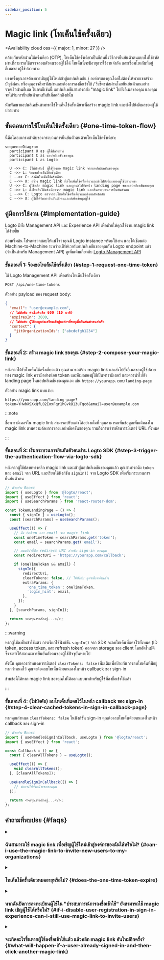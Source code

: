 ```yaml
---
sidebar_position: 5
---
```


# Magic link (โทเค็นใช้ครั้งเดียว)


<Availability cloud oss={{ major: 1, minor: 27 }} />

คล้ายกับรหัสผ่านใช้ครั้งเดียว (OTP), โทเค็นใช้ครั้งเดียวเป็นอีกหนึ่งวิธีการยืนยันตัวตนแบบไม่ใช้รหัสผ่านที่สามารถใช้ตรวจสอบตัวตนของผู้ใช้ได้
โทเค็นนี้จะมีอายุการใช้งานจำกัด และเชื่อมโยงกับที่อยู่อีเมลของผู้ใช้ปลายทาง

บางครั้งคุณอาจต้องการเชิญผู้ใช้ใหม่เข้าสู่แอปพลิเคชัน / องค์กรของคุณโดยไม่ต้องให้พวกเขาสร้างบัญชีก่อน
หรือคุณอาจลืมรหัสผ่านและต้องการลงชื่อเข้าใช้ / รีเซ็ตรหัสผ่านโดยยืนยันตัวตนอย่างรวดเร็วผ่านอีเมล
ในกรณีเช่นนี้ แอปพลิเคชันสามารถส่ง "magic link" ไปยังอีเมลของคุณ และคุณจะได้รับการยืนยันตัวตนทันทีเมื่อคลิกลิงก์นั้น

นักพัฒนาแอปพลิเคชันสามารถใช้โทเค็นใช้ครั้งเดียวเพื่อสร้าง magic link และส่งไปยังอีเมลของผู้ใช้ปลายทาง

## ขั้นตอนการใช้โทเค็นใช้ครั้งเดียว \{#one-time-token-flow}

นี่คือไดอะแกรมลำดับของกระบวนการยืนยันตัวตนด้วยโทเค็นใช้ครั้งเดียว:

```mermaid
sequenceDiagram
  participant U as ผู้ใช้ปลายทาง
  participant C as แอปพลิเคชันของคุณ
  participant L as Logto

  U ->> C: (ไม่บังคับ) ผู้ใช้ร้องขอ magic link จากแอปพลิเคชันของคุณ
  C ->> L: ร้องขอโทเค็นใช้ครั้งเดียว
  L -->> C: ส่งคืนโทเค็นใช้ครั้งเดียว
  C -->> U: สร้าง magic link ที่มีโทเค็นใช้ครั้งเดียวและส่งไปยังอีเมลของผู้ใช้ปลายทาง
  U ->> C: ผู้ใช้คลิก magic link และถูกนำไปยังหน้า landing page ของแอปพลิเคชันของคุณ
  C ->> L: ดึงโทเค็นใช้ครั้งเดียวจาก magic link และเริ่มกระบวนการยืนยันตัวตน
  L -->> C: Logto ตรวจสอบโทเค็นใช้ครั้งเดียวและส่งผลลัพธ์กลับ
  C -->> U: ผู้ใช้ได้รับการยืนยันตัวตนและส่งคืนข้อมูลผู้ใช้
```

## คู่มือการใช้งาน \{#implementation-guide}

Logto มีทั้ง Management API และ Experience API เพื่อช่วยให้คุณใช้งาน magic link ได้ง่ายขึ้น

ก่อนเริ่มต้น โปรดตรวจสอบให้แน่ใจว่าคุณมี Logto instance พร้อมใช้งาน และได้เชื่อมต่อ Machine-to-Machine ระหว่างเซิร์ฟเวอร์แอปพลิเคชันของคุณกับ Logto endpoint แล้ว (จำเป็นสำหรับ Management API) ดูเพิ่มเติมเกี่ยวกับ [Logto Management API](/integrate-logto/interact-with-management-api)

### ขั้นตอนที่ 1: ร้องขอโทเค็นใช้ครั้งเดียว \{#step-1-request-one-time-token}

ใช้ Logto Management API เพื่อสร้างโทเค็นใช้ครั้งเดียว

```bash
POST /api/one-time-tokens
```

ตัวอย่าง payload ของ request body:

```json
{
  "email": "user@example.com",
  // ไม่บังคับ ค่าเริ่มต้นคือ 600 (10 นาที)
  "expiresIn": 3600,
  // ไม่บังคับ ผู้ใช้จะถูกจัดเตรียมเข้าสู่องค์กรที่ระบุเมื่อยืนยันตัวตนสำเร็จ
  "context": {
    "jitOrganizationIds": ["abcdefgh1234"]
  }
}
```

### ขั้นตอนที่ 2: สร้าง magic link ของคุณ \{#step-2-compose-your-magic-link}

หลังจากได้รับโทเค็นใช้ครั้งเดียวแล้ว คุณสามารถสร้าง magic link และส่งไปยังอีเมลของผู้ใช้ปลายทาง
magic link ควรมีอย่างน้อย token และอีเมลของผู้ใช้เป็นพารามิเตอร์ และควรนำไปยัง landing page ในแอปพลิเคชันของคุณเอง
เช่น `https://yourapp.com/landing-page`

ตัวอย่าง magic link แบบง่าย:

```
https://yourapp.com/landing-page?token=YHwbXSXxQfL02IoxFqr1hGvkB13uTqcd&email=user@example.com
```

:::note

ชื่อพารามิเตอร์ใน magic link สามารถปรับแต่งได้อย่างเต็มที่
คุณสามารถเพิ่มข้อมูลเพิ่มเติมลงใน magic link ตามความต้องการของแอปพลิเคชันของคุณ รวมถึงการเข้ารหัสพารามิเตอร์ URL ทั้งหมด

:::

### ขั้นตอนที่ 3: เริ่มกระบวนการยืนยันตัวตนผ่าน Logto SDK \{#step-3-trigger-the-authentication-flow-via-logto-sdk}

หลังจากผู้ใช้ปลายทางคลิก magic link และเข้าสู่แอปพลิเคชันของคุณแล้ว คุณสามารถดึง `token` และ `email` จาก URL และเรียกใช้ฟังก์ชัน `signIn()` จาก Logto SDK เพื่อเริ่มกระบวนการยืนยันตัวตน

```typescript title="TokenLandingPage.tsx"
// ตัวอย่าง React
import { useLogto } from '@logto/react';
import { useEffect } from 'react';
import { useSearchParams } from 'react-router-dom';

const TokenLandingPage = () => {
  const { signIn } = useLogto();
  const [searchParams] = useSearchParams();

  useEffect(() => {
    // ดึง token และ email จาก magic link
    const oneTimeToken = searchParams.get('token');
    const email = searchParams.get('email');

    // สมมติว่านี่คือ redirect URI สำหรับ sign-in ของคุณ
    const redirectUri = 'https://yourapp.com/callback';

    if (oneTimeToken && email) {
      signIn({
        redirectUri,
        clearTokens: false, // ไม่บังคับ ดูคำเตือนด้านล่าง
        extraParams: {
          'one_time_token': oneTimeToken,
          'login_hint': email,
        },
      });
    }
  }, [searchParams, signIn]);

  return <>กรุณารอสักครู่...</>;
};
```

:::warning

หากผู้ใช้ลงชื่อเข้าใช้แล้ว การเรียกใช้ฟังก์ชัน `signIn()` จาก SDK จะลบโทเค็นที่แคชไว้ทั้งหมด (ID token, access token, และ refresh token) ออกจาก storage ของ client โดยอัตโนมัติ
ซึ่งจะทำให้สถานะการยืนยันตัวตนของผู้ใช้ปัจจุบันหายไป

ดังนั้น คุณควรกำหนดพารามิเตอร์ `clearTokens: false` เพิ่มเติมเพื่อป้องกันการลบโทเค็นที่มีอยู่
หากกำหนดไว้ คุณจะต้องลบโทเค็นด้วยตนเองในหน้า callback ของ sign-in

ข้ามข้อนี้ได้หาก magic link ของคุณไม่ได้ออกแบบมาสำหรับผู้ใช้ที่ลงชื่อเข้าใช้แล้ว

:::

### ขั้นตอนที่ 4: (ไม่บังคับ) ลบโทเค็นที่แคชไว้ในหน้า callback ของ sign-in \{#step-4-clear-cached-tokens-in-sign-in-callback-page}

หากคุณกำหนด `clearTokens: false` ในฟังก์ชัน sign-in คุณต้องลบโทเค็นด้วยตนเองในหน้า callback ของ sign-in

```typescript title="Callback.tsx"
// ตัวอย่าง React
import { useHandleSignInCallback, useLogto } from '@logto/react';
import { useEffect } from 'react';

const Callback = () => {
  const { clearAllTokens } = useLogto();

  useEffect(() => {
    void clearAllTokens();
  }, [clearAllTokens]);

  useHandleSignInCallback(() => {
    // นำทางไปยังหน้าแรกของคุณ
  });

  return <>กรุณารอสักครู่...</>;
};
```

## คำถามที่พบบ่อย \{#faqs}

<details>

<summary>

### ฉันสามารถใช้ magic link เพื่อเชิญผู้ใช้ใหม่เข้าสู่องค์กรของฉันได้หรือไม่? \{#can-i-use-the-magic-link-to-invite-new-users-to-my-organizations}

</summary>

ได้ คุณสามารถใช้ magic link เพื่อเชิญผู้ใช้ใหม่เข้าสู่แอปพลิเคชันและองค์กรของคุณ
หากต้องการเชิญผู้ใช้ใหม่เข้าสู่องค์กร ให้ระบุ `jitOrganizationIds` ใน request body

ผู้ใช้จะเข้าร่วมองค์กรโดยอัตโนมัติเมื่อยืนยันตัวตนสำเร็จ และจะได้รับบทบาทเริ่มต้นขององค์กร
ดูหัวข้อ "Just-in-time provisioning" ในหน้าแสดงรายละเอียดขององค์กร และกำหนดบทบาทเริ่มต้นสำหรับองค์กรของคุณ

</details>

<details>

<summary>

### โทเค็นใช้ครั้งเดียวหมดอายุหรือไม่? \{#does-the-one-time-token-expire}

</summary>

ใช่ โทเค็นใช้ครั้งเดียวจะหมดอายุหลังจากเวลาที่กำหนดใน `expiresIn` (หน่วยเป็นวินาที) โดยค่าเริ่มต้นคือ 10 นาที

</details>

<details>

<summary>

### หากฉันปิดการลงทะเบียนผู้ใช้ใน "ประสบการณ์การลงชื่อเข้าใช้" ยังสามารถใช้ magic link เชิญผู้ใช้ได้หรือไม่? \{#if-i-disable-user-registration-in-sign-in-experience-can-i-still-use-magic-link-to-invite-users}

</summary>

ได้ คุณยังสามารถใช้ magic link เพื่อเชิญผู้ใช้ได้ แม้จะปิดการลงทะเบียนผู้ใช้ใน "ประสบการณ์การลงชื่อเข้าใช้" แล้วก็ตาม

</details>

<details>

<summary>

### จะเกิดอะไรขึ้นหากผู้ใช้ลงชื่อเข้าใช้แล้ว แล้วคลิก magic link อันใหม่อีกครั้ง? \{#what-will-happen-if-a-user-already-signed-in-and-then-click-another-magic-link}

</summary>

มีหลายสถานการณ์ที่เป็นไปได้:

1. ผู้ใช้ลงชื่อเข้าใช้แล้ว และคลิก magic link ที่เชื่อมโยงกับบัญชีผู้ใช้ปัจจุบัน ในกรณีนี้ Logto จะตรวจสอบโทเค็นใช้ครั้งเดียว และจัดเตรียมผู้ใช้เข้าสู่องค์กรที่ระบุหากจำเป็น
2. ผู้ใช้ลงชื่อเข้าใช้แล้ว และคลิก magic link ที่เชื่อมโยงกับบัญชีอื่น ในกรณีนี้ Logto จะถามผู้ใช้ว่าจะดำเนินการต่อในฐานะบัญชีใหม่ หรือกลับไปยังแอปพลิเคชันด้วยบัญชีปัจจุบัน
   1. หากผู้ใช้เลือกดำเนินการต่อในฐานะบัญชีใหม่ Logto จะสลับไปยังบัญชีใหม่หลังจากตรวจสอบโทเค็นสำเร็จ
   2. หากผู้ใช้เลือกใช้บัญชีปัจจุบัน Logto จะไม่ตรวจสอบโทเค็นและกลับไปยังแอปพลิเคชันด้วยบัญชีปัจจุบัน
3. หาก prompt ของ sign-in ถูกตั้งค่าเป็น "login" หรือมี "login" อยู่ Logto จะลงชื่อเข้าใช้บัญชีที่เชื่อมโยงกับโทเค็นใช้ครั้งเดียวโดยอัตโนมัติโดยไม่ถามสลับบัญชี

</details>

